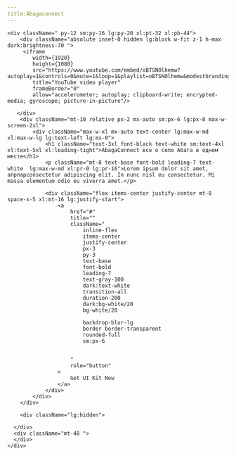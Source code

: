 ```yaml
---
title:Abagaconnect
---
```





    <div className=" py-12 sm:py-16 lg:py-20 xl:pt-32 xl:pb-44">
        <div className="absolute inset-0 hidden lg:block w-fit z-1 h-max dark:brightness-70 "> 
         <iframe
            width={1920}
            height={1080}
            src="https://www.youtube.com/embed/oBTSNOlhemw?autoplay=1&controls=0&mute=1&loop=1&playlist=oBTSNOlhemw&modestbranding=1&showinfo=0&start=50&enablejsapi=1&&widgetid=3"
            title="YouTube video player"
            frameBorder="0"
            allow="accelerometer; autoplay; clipboard-write; encrypted-media; gyroscope; picture-in-picture"/>

       </div>
        <div className="mt-10 relative px-2 mx-auto sm:px-6 lg:px-8 max-w-screen-2xl">
            <div className="max-w-xl mx-auto text-center lg:max-w-md xl:max-w-lg lg:text-left lg:mx-0">
                <h1 className="text-3xl font-black text-white sm:text-4xl xl:text-5xl xl:leading-tight">AbagaConnect все о село Абага в одном месте</h1>
                <p className="mt-8 text-base font-bold leading-7 text-white  lg:max-w-md xl:pr-0 lg:pr-16">Lorem ipsum dolor sit amet, апрпарconsectetur adipiscing elit. In nunc nisl eu consectetur. Mi massa elementum odio eu viverra amet.</p>

                <div className="flex items-center justify-center mt-8 space-x-5 xl:mt-16 lg:justify-start">
                    <a
                        href="#"
                        title=""
                        className="
                            inline-flex
                            items-center
                            justify-center
                            px-3
                            py-3
                            text-base
                            font-bold
                            leading-7
                            text-gray-100
                            dark:text-white
                            transition-all
                            duration-200
                            dark:bg-white/20
                            bg-white/20
                            
                            backdrop-blur-lg
                            border border-transparent
                            rounded-full
                            sm:px-6
                            
                           
                        "
                        role="button"
                    >
                        Get UI Kit Now
                    </a>
                </div>
            </div>
        </div>

        <div className="lg:hidden">

      </div>
      <div className="mt-48 ">
      </div>
    </div>
